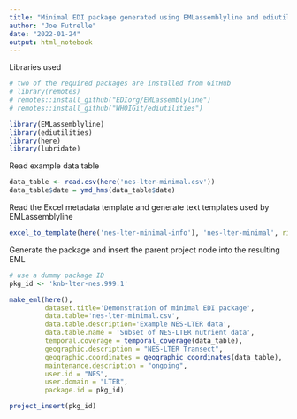 ```yaml
---
title: "Minimal EDI package generated using EMLassemblyline and ediutilities"
author: "Joe Futrelle"
date: "2022-01-24"
output: html_notebook
---
```


Libraries used

```r
# two of the required packages are installed from GitHub
# library(remotes)
# remotes::install_github("EDIorg/EMLassemblyline")
# remotes::install_github("WHOIGit/ediutilities")

library(EMLassemblyline)
library(ediutilities)
library(here)
library(lubridate)
```

Read example data table

```r
data_table <- read.csv(here('nes-lter-minimal.csv'))
data_table$date = ymd_hms(data_table$date)
```

Read the Excel metadata template and generate text templates used by
EMLassemblyline

```r
excel_to_template(here('nes-lter-minimal-info'), 'nes-lter-minimal', rights='CC0')
```
Generate the package and insert the parent project node into the resulting EML

```r
# use a dummy package ID
pkg_id <- 'knb-lter-nes.999.1'

make_eml(here(),
         dataset.title='Demonstration of minimal EDI package',
         data.table='nes-lter-minimal.csv',
         data.table.description='Example NES-LTER data',
         data.table.name = 'Subset of NES-LTER nutrient data',
         temporal.coverage = temporal_coverage(data_table),
         geographic.description = "NES-LTER Transect",
         geographic.coordinates = geographic_coordinates(data_table),
         maintenance.description = "ongoing",
         user.id = "NES",
         user.domain = "LTER",
         package.id = pkg_id)

project_insert(pkg_id)
```
